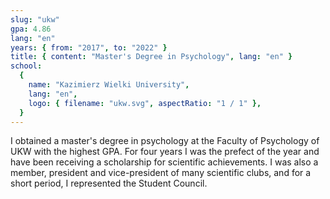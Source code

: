 ```yaml
---
slug: "ukw"
gpa: 4.86
lang: "en"
years: { from: "2017", to: "2022" }
title: { content: "Master's Degree in Psychology", lang: "en" }
school:
  {
    name: "Kazimierz Wielki University",
    lang: "en",
    logo: { filename: "ukw.svg", aspectRatio: "1 / 1" },
  }
---
```


I obtained a master's degree in psychology at the Faculty of Psychology of UKW with the highest GPA. For four years I was the prefect of the year and have been receiving a scholarship for scientific achievements. I was also a member, president and vice-president of many scientific clubs, and for a short period, I represented the Student Council.
